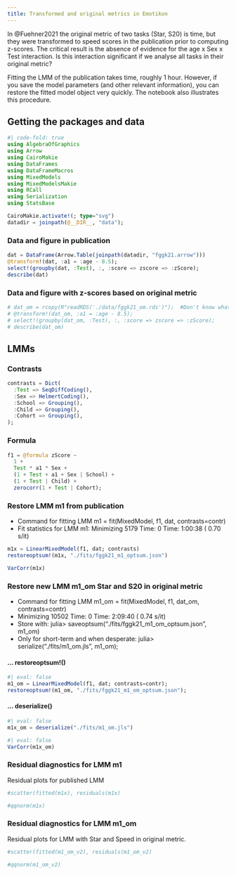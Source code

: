 ```yaml
---
title: Transformed and original metrics in Emotikon
---
```


In @Fuehner2021 the original metric of two tasks (Star, S20) is time, but they were transformed to speed scores in the publication prior to computing z-scores.
The critical result is the absence of evidence for the age x Sex x Test interaction.
Is this interaction significant if we analyse all tasks in their original metric?

Fitting the LMM of the publication takes time, roughly 1 hour.
However, if you save the model parameters (and other relevant information), you can restore the fitted model object very quickly.
The notebook also illustrates this procedure.

## Getting the packages and data

```julia
#| code-fold: true
using AlgebraOfGraphics
using Arrow
using CairoMakie
using DataFrames
using DataFrameMacros
using MixedModels
using MixedModelsMakie
using RCall
using Serialization
using StatsBase

CairoMakie.activate!(; type="svg")
datadir = joinpath(@__DIR__, "data");
```

### Data and figure in publication

```julia
dat = DataFrame(Arrow.Table(joinpath(datadir, "fggk21.arrow")))
@transform!(dat, :a1 = :age - 8.5);
select!(groupby(dat, :Test), :, :score => zscore => :zScore);
describe(dat)
```

### Data and figure with z-scores based on original metric

```julia
# dat_om = rcopy(R"readRDS('./data/fggk21_om.rds')");  #Don't know what the _om is
# @transform!(dat_om, :a1 = :age - 8.5);
# select!(groupby(dat_om, :Test), :, :score => zscore => :zScore);
# describe(dat_om)
```

## LMMs

### Contrasts

```julia
contrasts = Dict(
  :Test => SeqDiffCoding(),
  :Sex => HelmertCoding(),
  :School => Grouping(),
  :Child => Grouping(),
  :Cohort => Grouping(),
);
```

### Formula

```julia
f1 = @formula zScore ~
  1 +
  Test * a1 * Sex +
  (1 + Test + a1 + Sex | School) +
  (1 + Test | Child) +
  zerocorr(1 + Test | Cohort);
```

### Restore LMM m1 from publication

  - Command for fitting LMM m1 = fit(MixedModel, f1, dat, contrasts=contr)
  - Fit statistics for LMM m1: Minimizing 5179  Time: 0 Time: 1:00:38 ( 0.70  s/it)

```julia
m1x = LinearMixedModel(f1, dat; contrasts)
restoreoptsum!(m1x, "./fits/fggk21_m1_optsum.json")
```

```julia
VarCorr(m1x)
```

### Restore new LMM m1_om Star and S20 in original metric

  - Command for fitting LMM m1_om = fit(MixedModel, f1, dat_om, contrasts=contr)
  - Minimizing 10502 Time: 0 Time: 2:09:40 ( 0.74  s/it)
  - Store with: julia> saveoptsum("./fits/fggk21_m1_om_optsum.json", m1_om)
  - Only for short-term and when desperate: julia> serialize("./fits/m1_om.jls", m1_om);

#### ... restoreoptsum!()

```julia
#| eval: false
m1_om = LinearMixedModel(f1, dat; contrasts=contr);
restoreoptsum!(m1_om, "./fits/fggk21_m1_om_optsum.json");
```

#### ... deserialize()

```julia
#| eval: false
m1x_om = deserialize("./fits/m1_om.jls")
```

```julia
#| eval: false
VarCorr(m1x_om)
```

### Residual diagnostics for LMM m1

Residual plots for published LMM

```julia
#scatter(fitted(m1x), residuals(m1x)
```

```julia
#qqnorm(m1x)
```

### Residual diagnostics for LMM m1_om

Residual plots for LMM with Star and Speed in original metric.

```julia
#scatter(fitted(m1_om_v2), residuals(m1_om_v2)
```

```julia
#qqnorm(m1_om_v2)
```

::: {#refs}
:::
